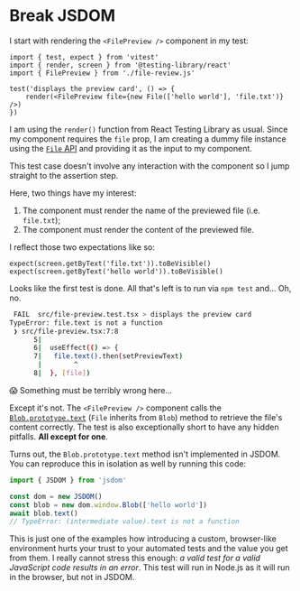 # Break JSDOM

<EpicVideo url="https://www.epicweb.dev/workshops/react-component-testing-with-vitest/sunsetting-jsdom/break-jsdom/solution" />

I start with rendering the `<FilePreview />` component in my test:

```tsx add=1,5
import { test, expect } from 'vitest'
import { render, screen } from '@testing-library/react'
import { FilePreview } from './file-review.js'

test('displays the preview card', () => {
	render(<FilePreview file={new File(['hello world'], 'file.txt')} />)
})
```

I am using the `render()` function from React Testing Library as usual. Since my component requires the `file` prop, I am creating a dummy file instance using the [`File` API](https://developer.mozilla.org/en-US/docs/Web/API/File/File) and providing it as the input to my component.

This test case doesn't involve any interaction with the component so I jump straight to the assertion step.

Here, two things have my interest:

1. The component must render the name of the previewed file (i.e. `file.txt`);
1. The component must render the content of the previewed file.

I reflect those two expectations like so:

```tsx nonumber nocopy
expect(screen.getByText('file.txt')).toBeVisible()
expect(screen.getByText('hello world')).toBeVisible()
```

Looks like the first test is done. All that's left is to run via `npm test` and... Oh, no.

```sh nonumber nocopy
 FAIL  src/file-preview.test.tsx > displays the preview card
TypeError: file.text is not a function
 ❯ src/file-preview.tsx:7:8
      5|
      6|  useEffect(() => {
      7|   file.text().then(setPreviewText)
       |        ^
      8|  }, [file])
```

😱 Something must be terribly wrong here...

Except it's not. The `<FilePreview />` component calls the [`Blob.prototype.text`](https://developer.mozilla.org/en-US/docs/Web/API/Blob/text) (`File` inherits from `Blob`) method to retrieve the file's content correctly. The test is also exceptionally short to have any hidden pitfalls. **All except for one**.

Turns out, the `Blob.prototype.text` method isn't implemented in JSDOM. You can reproduce this in isolation as well by running this code:

```ts nonumber
import { JSDOM } from 'jsdom'

const dom = new JSDOM()
const blob = new dom.window.Blob(['hello world'])
await blob.text()
// TypeError: (intermediate value).text is not a function
```

This is just one of the examples how introducing a custom, browser-like environment hurts your trust to your automated tests and the value you get from them. I really cannot stress this enough: _a valid test for a valid JavaScript code results in an error_. This test will run in Node.js as it will run in the browser, but not in JSDOM.
